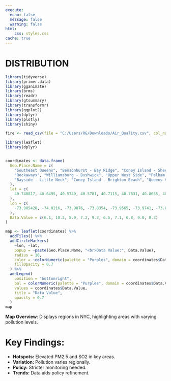 ```yaml
---
execute: 
  echo: false
  message: false
  warning: false
html:
    css: styles.css
cache: true
---
```


# DISTRIBUTION
```r
library(tidyverse)
library(primer.data)
library(gganimate)
library(brms)
library(readr)
library(gtsummary)
library(transformr)
library(ggplot2)
library(dplyr)
library(plotly)
library(shiny)
```


```r
fire <- read_csv(file = "C:/Users/RG/Downloads/Air_Quality.csv", col_names = TRUE, show_col_types = FALSE)
```

```r
library(leaflet)
library(dplyr)


coordinates <- data.frame(
  Geo.Place.Name = c(
    "Southeast Queens", "Bensonhurst - Bay Ridge", "Coney Island - Sheepshead Bay", 
    "Rockaways", "Williamsburg - Bushwick", "Upper West Side", "Pelham - Throgs Neck", 
    "Bayside - Little Neck", "Coney Island - Brighton Beach", "Queens Village"
  ), 
  lat = c(
    40.748817, 40.6495, 40.5749, 40.5781, 40.7115, 40.7831, 40.8655, 40.7651, 40.5736, 40.7311
  ),
  lon = c(
    -73.985428, -74.0216, -73.9876, -73.8354, -73.9565, -73.9741, -73.8445, -73.7989, -73.9374, -73.7485
  ),
  Data.Value = c(6.1, 10.2, 8.9, 7.2, 9.3, 6.5, 7.1, 6.8, 9.0, 8.3)  
)
``` 

```r

map <- leaflet(coordinates) %>%
  addTiles() %>%
  addCircleMarkers(
    ~lon, ~lat,  
    popup = ~paste(Geo.Place.Name, "<br>Data Value:", Data.Value),
    radius = 10,  
    color = ~colorNumeric(palette = "Purples", domain = coordinates$Data.Value)(Data.Value),
    fillOpacity = 0.7
  ) %>%
  addLegend(
    position = "bottomright", 
    pal = colorNumeric(palette = "Purples", domain = coordinates$Data.Value), 
    values = coordinates$Data.Value, 
    title = "Data Value",
    opacity = 0.7
  )
map

```
**Map Overview**: Displays regions in NYC, highlighting areas with varying pollution levels.

#  Key Findings:  
- **Hotspots:** Elevated PM2.5 and SO2 in key areas.  
- **Variation:** Pollution varies regionally.  
- **Policy:** Stricter monitoring needed.  
- **Trends:** Data aids policy refinement.  













